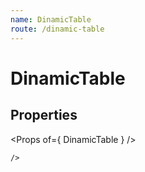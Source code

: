 ```yaml
---
name: DinamicTable
route: /dinamic-table
---
```



# DinamicTable

## Properties
<Props of={ DinamicTable } />


<Playground>
    <DinamicTable
        isEditable
        addItemTitle='Adicionar contador'
        columns={[
            {   
                title: 'Leitura', 
                field: 'readAt', 
                type: 'datetime'
            },
            { title: 'Posição', field: 'position', type: 'numeric' },
            { title: 'Origem', field: 'origin' }
        ]}
        data={[{ 
            readAt: '01/07/2019 17:21', 
            position: 7000, 
            origin: 'Manual'
        },
        {
            readAt: '01/07/2019 17:22', 
            position: 4000, 
            origin: 'Manual'
        }]}
        options={{ 
            search: false,
            draggable: false,
            sorting: false,
            maxBodyHeight: 400,
            showTitle: false,
            addRowPosition: 'first',
            actionsColumnIndex: 4,
            toolbarButtonAlignment: 'left',
            padding: 'dense',
            headerStyle: {
                borderBottom: '2px #CED4DE solid',
                borderCollapse: 'none'
            } 
        }}
     
    />
</Playground>

